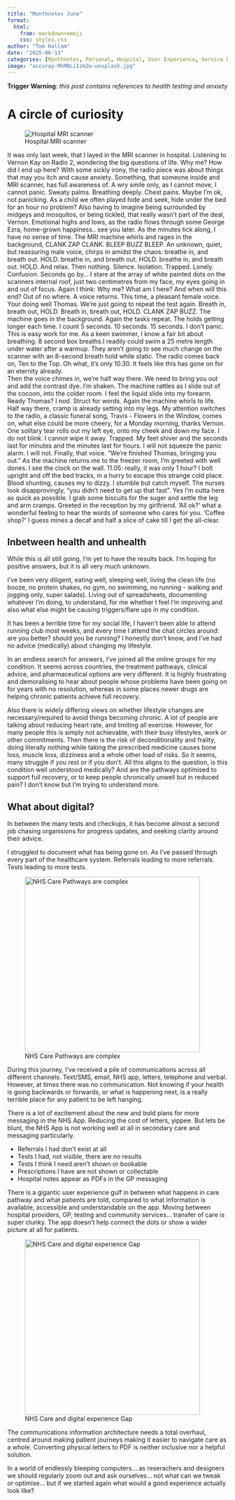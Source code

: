 ```yaml
---
title: "Monthnotes June"
format:
  html:
    from: markdown+emoji
    css: styles.css
author: "Tom Hallam"
date: "2025-06-13"
categories: [Monthnotes, Personal, Hospital, User Experience, Service Design, Usability, Healthcare, Digital, Bookings, Running]
image: "accuray-MhM8LiIzmZw-unsplash.jpg"
---
```


**Trigger Warning**: *this post contains references to health testing and anxiety*

# A circle of curiosity

![Hospital MRI scanner](accuray-MhM8LiIzmZw-unsplash.jpg)

It was only last week, that I layed in the MRI scanner in hospital. Listening to Vernon Kay on Radio 2, wondering the big questions of life. Why me? How did I end up here?
With some sickly irony, the radio piece was about things that may you itch and cause anxiety. Something, that someone inside and MRI scanner, has full awareness of. A wry smile only, as I cannot move, I cannot panic. 
Sweaty palms.  Breathing deeply. Chest pains.
Maybe I'm ok, not panicking. As a child we often played hide and seek, hide under the bed for an hour no problem?
Also having to imagine being surrounded by midgeys and mosquitos, or being tickled, that really wasn't part of the deal, Vernon.
Emotional highs and lows, as the radio flows through some George Ezra, home-grown happiness.. see you later.
As the minutes tick along, I have no sense of time. The MRI machine whirls and rages in the background, CLANK ZAP CLANK. BLEEP BUZZ BLEEP. 
An unknown, quiet, but reassuring male voice, chirps in amidst the chaos: breathe in, and breath out. HOLD. breathe in, and breath out. HOLD. breathe in, and breath out. HOLD. And relax.
Then nothing. 
Silence.
Isolation. 
Trapped.
Lonely. 
Confusion.
Seconds go by... I stare at the array of white painted dots on the scanners internal roof, just two centimetres from my face, my eyes going in and out of focus.
Again I think: Why me? What am I here?
And when will this end?
Out of no where. A voice returns. This time, a pleasant female voice. 
Your doing well Thomas. We're just going to repeat the test again. 
Breath in, breath out, HOLD. Breath in, breath out, HOLD. CLANK ZAP BUZZ. The machine goes in the background.
Again the tasks repeat. The holds getting longer each time. I count 5 seconds. 10 seconds. 15 seconds. I don't panic. 
This is easy work for me. As a keen swimmer, I know a fair bit about breathing. 8 second box breaths.I readily could swim a 25 metre length under water after a warmup.
They aren't going to see much change on the scanner with an 8-second breath hold while static.
The radio comes back on, Ten to the Top. Oh what, it's only 10.30. It feels like this has gone on for an eternity already.  
Then the voice chimes in, we're half way there.
We need to bring you out and add the contrast dye.
I'm shaken. The machine rattles as I slide out of the cocoon, into the colder room.
I feel the liquid slide into my forearm. 
Ready Thomas?
I nod. Struct for words.
Again the machine whirls to life.
Half way there, cramp is already setting into my legs. 
My attention switches to the radio, a classic funeral song, Travis - Flowers in the Window, comes on, what else could be more cheery, for a Monday morning, thanks Vernon.
One solitary tear rolls out my left eye, onto my cheek and down my face. 
I do not blink. 
I cannot wipe it away.
Trapped.
My feet shiver and the seconds last for minutes and the minutes last for hours.
I will not squeeze the panic alarm. I will not.
Finally, that voice. 
"We're finished Thomas, bringing you out."
As the machine returns me to the freezer room, I'm greeted with well dones. I see the clock on the wall. 11.05: really, it was only 1 hour?
I bolt upright and off the bed tracks, in a hurry to escape this strange cold place.
Blood shunting, causes my to dizzy. I stumble but catch myself. 
The nurses look disapprovingly, "you didn't need to get up that fast". 
Yes I'm outta here as quick as possible. I grab some biscuits for the suger and settle the leg and arm cramps.
Greeted in the reception by my girlfriend.
'All ok?' what a wonderful feeling to hear the words of someone who cares for you. 
'Coffee shop?' I guess mines a decaf and half a slice of cake till I get the all-clear. 


## Inbetween health and unhealth

While this is all still going, I'm yet to have the results back. I'm hoping for positive answers, but it is all very much unknown.

I've been very diligent, eating well, sleeping well, living the clean life (no booze, no protein shakes, no gym, no swimming, no running - walking and jogging only, super salads). Living out of spreadsheets, documenting whatever I'm doing, to understand, for me whether I feel I'm improving and also what else might be causing triggers/flare ups in my condition.

It has been a terrible time for my social life, I haven't been able to attend running club most weeks, and every time I attend the chat circles around: are you better? should you be running? I honestly don't know, and I've had no advice (medically) about changing my lifestyle.

In an endless search for answers, I've joined all the online groups for my condition. It seems across countries, the treatment pathways, clinical advice, and pharmaceutical options are very different. It is highly frustrating and demoralising to hear about people whose problems have been going on for years with no resolution, whereas in some places newer drugs are helping chronic patients achieve full recovery.

Also there is widely differing views on whether lifestyle changes are necessary/required to avoid things becoming chronic. A lot of people are talking about reducing heart rate, and limiting all exercise. However, for many people this is simply not achievable, with their busy lifestyles, work or other commitments. Then there is the risk of deconditionality and frailty, doing literally nothing while taking the prescribed medicine causes bone loss, muscle loss, dizziness and a whole other load of risks. So it seems, many struggle if you rest or if you don't.
All this aligns to the question, is this condition well understood medically? And are the pathways optimised to support full recovery, or to keep people chronically unwell but in reduced pain? I don't know but I'm trying to understand more.

## What about digital?

In between the many tests and checkups, it has become almost a second job chasing organisions for progress updates, and seeking clarity around their advice. 

I struggled to document what has being gone on. As I've passed through every part of the healthcare system. Referrals leading to more referrals. Tests leading to more tests.

![NHS Care Pathways are complex](carepathway.png){.external fig-alt="A diagram showing a complex care pathway with a number of NHS services, split down by what comunications were received as well as what happened at each stage." width=400px fig-align=left}

During this journey, I've received a pile of communications across all different channels. Text/SMS, email, NHS app, letters, telephone and verbal. However, at times there was no communication. Not knowing if your health is going backwards or forwards, or what is happening next, is a really terrible place for any patient to be left hanging.

There is a lot of excitement about the new and bold plans for more messaging in the NHS App. Reducing the cost of letters, yippee. But lets be blunt, the NHS App is not working well at all in secondary care and messaging particularly. 

* Referrals I had don't exist at all
* Tests I had, not visible, there are no results 
* Tests I think I need aren't shown or bookable
* Prescriptions I have are not shown or collectable
* Hospital notes appear as PDFs in the GP messaging

There is a gigantic user experience gulf in between what happens in care pathway and what patients are told, compared to what information is available, accessible and understandable on the app. 
Moving between hospital providers, GP, testing and community services... transfer of care is super clunky. The app doesn't help connect the dots or show a wider picture at all for patients. 


![NHS Care and digital experience Gap](NHSApp.png){.external fig-alt="A ven diagram showing how expectations for digital should aling with what is happening in the real world context." width=400px fig-align=left}

The communications information architecture needs a total overhaul, centred around making patient journeys making it easier to navigate care as a whole. Converting physical letters to PDF is neither inclusive nor a helpful solution. 

In a world of endlessly bleeping computers... as reserachers and designers we should regularly zoom out and ask ourselves... not what can we tweak or optimise... but if we started again what would a good experience actually look like?